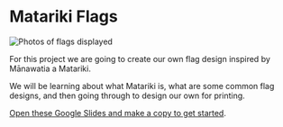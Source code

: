 # Matariki Flags

![Photos of flags displayed](https://media.tewahi.com/flags.png)

For this project we are going to create our own flag design inspired by Mānawatia a Matariki.

We will be learning about what Matariki is, what are some common flag designs, and then going through to design our own for printing.

[Open these Google Slides and make a copy to get started](https://docs.google.com/presentation/d/12JOKu5pla6i_imAtCsP0_XozdmIq6WteAmeFwqDAVNI/edit?usp=sharing).